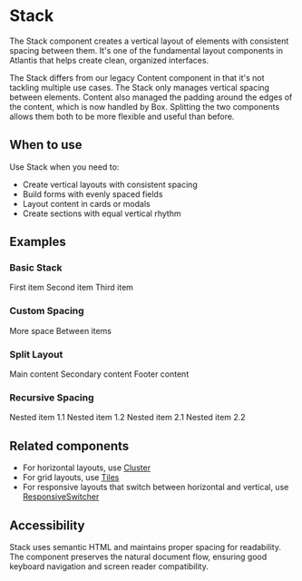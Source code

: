 
# Stack

The Stack component creates a vertical layout of elements with consistent
spacing between them. It's one of the fundamental layout components in Atlantis
that helps create clean, organized interfaces.

The Stack differs from our legacy Content component in that it's not tackling
multiple use cases. The Stack only manages vertical spacing between elements.
Content also managed the padding around the edges of the content, which is now
handled by Box. Splitting the two components allows them both to be more
flexible and useful than before.

## When to use

Use Stack when you need to:

- Create vertical layouts with consistent spacing
- Build forms with evenly spaced fields
- Layout content in cards or modals
- Create sections with equal vertical rhythm

## Examples

### Basic Stack

<Canvas>
  <Stack>
    <Text>First item</Text>
    <Text>Second item</Text>
    <Text>Third item</Text>
  </Stack>
</Canvas>

### Custom Spacing

<Canvas>
  <Stack space="large">
    <Text>More space</Text>
    <Text>Between items</Text>
  </Stack>
</Canvas>

### Split Layout

<Canvas>
  <Box height={200}>
    <Stack splitAfter={2}>
      <Text>Main content</Text>
      <Text>Secondary content</Text>
      <Text>Footer content</Text>
    </Stack>
  </Box>
</Canvas>

### Recursive Spacing

<Canvas>
  <Stack space="large" recursive>
    <Box>
      <Text>Nested item 1.1</Text>
      <Text>Nested item 1.2</Text>
    </Box>
    <Box>
      <Text>Nested item 2.1</Text>
      <Text>Nested item 2.2</Text>
    </Box>
  </Stack>
</Canvas>

## Related components

- For horizontal layouts, use [Cluster](/components/Cluster)
- For grid layouts, use [Tiles](/components/Tiles)
- For responsive layouts that switch between horizontal and vertical, use
  [ResponsiveSwitcher](/components/ResponsiveSwitcher)

## Accessibility

Stack uses semantic HTML and maintains proper spacing for readability. The
component preserves the natural document flow, ensuring good keyboard navigation
and screen reader compatibility.
